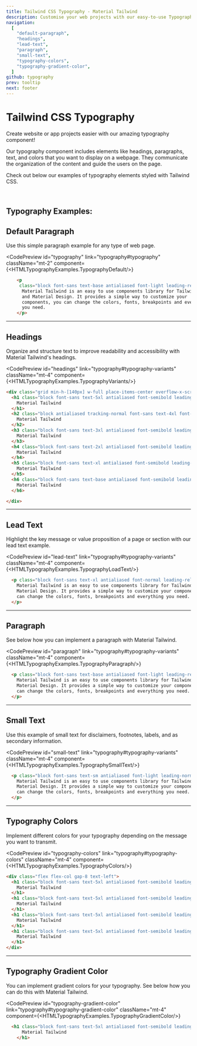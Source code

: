 ```yaml
---
title: Tailwind CSS Typography - Material Tailwind
description: Customise your web projects with our easy-to-use Typography component for Tailwind CSS using Material Design guidelines.
navigation:
  [
    "default-paragraph",
    "headings",
    "lead-text",
    "paragraph",
    "small-text",
    "typography-colors",
    "typography-gradient-color",
  ]
github: typography
prev: tooltip
next: footer
---
```


# Tailwind CSS Typography

Create website or app projects easier with our amazing typography component!

Our typography component includes elements like headings, paragraphs, text, and colors that you want to display on a webpage. They communicate the organization of the content and guide the users on the page.

Check out below our examples of typography elements styled with Tailwind CSS.

<br />

## Typography Examples:

<span id="default-paragraph"></span>
## Default Paragraph

Use this simple paragraph example for any type of web page.

<CodePreview
  id="typography"
  link="typography#typography"
  className="mt-2"
  component={<HTMLTypographyExamples.TypographyDefault/>}
>
```html
    <p 
     class="block font-sans text-base antialiased font-light leading-relaxed text-inherit">
      Material Tailwind is an easy to use components library for Tailwind CSS
      and Material Design. It provides a simple way to customize your
      components, you can change the colors, fonts, breakpoints and everything
      you need.
    </p>  
```
</CodePreview>

---

## Headings

Organize and structure text to improve readability and accessibility with Material Tailwind's headings. 

<CodePreview
  id="headings"
  link="typography#typography-variants"
  className="mt-4"
  component={<HTMLTypographyExamples.TypographyVariants/>}
>
```html
<div class="grid min-h-[140px] w-full place-items-center overflow-x-scroll rounded-lg p-6 lg:overflow-visible">
  <h1 class="block font-sans text-5xl antialiased font-semibold leading-tight tracking-normal text-inherit">
    Material Tailwind
  </h1>
  <h2 class="block antialiased tracking-normal font-sans text-4xl font-semibold leading-[1.3] text-inherit">
    Material Tailwind
  </h2>
  <h3 class="block font-sans text-3xl antialiased font-semibold leading-snug tracking-normal text-inherit">
    Material Tailwind
  </h3>
  <h4 class="block font-sans text-2xl antialiased font-semibold leading-snug tracking-normal text-inherit">
    Material Tailwind
  </h4>
  <h5 class="block font-sans text-xl antialiased font-semibold leading-snug tracking-normal text-inherit">
    Material Tailwind
  </h5>
  <h6 class="block font-sans text-base antialiased font-semibold leading-relaxed tracking-normal text-inherit">
    Material Tailwind
  </h6>

</div> 
```
</CodePreview>

---

## Lead Text

Highlight the key message or value proposition of a page or section with our lead text example.

<CodePreview
  id="lead-text"
  link="typography#typography-variants"
  className="mt-4"
  component={<HTMLTypographyExamples.TypographyLoadText/>}
>
```html
  <p class="block font-sans text-xl antialiased font-normal leading-relaxed text-inherit">
    Material Tailwind is an easy to use components library for Tailwind CSS and
    Material Design. It provides a simple way to customize your components, you
    can change the colors, fonts, breakpoints and everything you need.
  </p>
```
</CodePreview>

---

## Paragraph

See below how you can implement a paragraph with Material Tailwind.

<CodePreview
  id="paragraph"
  link="typography#typography-variants"
  className="mt-4"
  component={<HTMLTypographyExamples.TypographyParagraph/>}
>
```html
  <p class="block font-sans text-base antialiased font-light leading-relaxed text-inherit">
    Material Tailwind is an easy to use components library for Tailwind CSS and
    Material Design. It provides a simple way to customize your components, you
    can change the colors, fonts, breakpoints and everything you need.
  </p>
```
</CodePreview>

---

## Small Text

Use this example of small text for disclaimers, footnotes, labels, and as secondary information.

<CodePreview
  id="small-text"
  link="typography#typography-variants"
  className="mt-4"
  component={<HTMLTypographyExamples.TypographySmallText/>}
>
```html
  <p class="block font-sans text-sm antialiased font-light leading-normal text-inherit">
    Material Tailwind is an easy to use components library for Tailwind CSS and
    Material Design. It provides a simple way to customize your components, you
    can change the colors, fonts, breakpoints and everything you need.
  </p>
```
</CodePreview>

---

## Typography Colors

Implement different colors for your typography depending on the message you want to transmit.

<CodePreview
  id="typography-colors"
  link="typography#typography-colors"
  className="mt-4"
  component={<HTMLTypographyExamples.TypographyColors/>}
>
```html
<div class="flex flex-col gap-8 text-left">
  <h1 class="block font-sans text-5xl antialiased font-semibold leading-tight tracking-normal text-blue-gray-900">
    Material Tailwind
  </h1>
  <h1 class="block font-sans text-5xl antialiased font-semibold leading-tight tracking-normal text-blue-500">
    Material Tailwind
  </h1>
  <h1 class="block font-sans text-5xl antialiased font-semibold leading-tight tracking-normal text-red-500">
    Material Tailwind
  </h1>
  <h1 class="block font-sans text-5xl antialiased font-semibold leading-tight tracking-normal text-green-500">
    Material Tailwind
  </h1>
</div>
```
</CodePreview>

---

## Typography Gradient Color

You can implement gradient colors for your typography. See below how you can do this with Material Tailwind.

<CodePreview
  id="typography-gradient-color"
  link="typography#typography-gradient-color"
  className="mt-4"
  component={<HTMLTypographyExamples.TypographyGradientColor/>}
>
```html
  <h1 class="block font-sans text-5xl antialiased font-semibold leading-tight tracking-normal text-transparent bg-gradient-to-tr from-blue-600 to-blue-400 bg-clip-text">
      Material Tailwind
    </h1>
```
</CodePreview>
